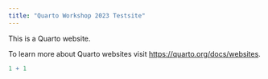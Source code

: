 ```yaml
---
title: "Quarto Workshop 2023 Testsite"
---
```


This is a Quarto website.

To learn more about Quarto websites visit <https://quarto.org/docs/websites>.

```r
1 + 1
```

